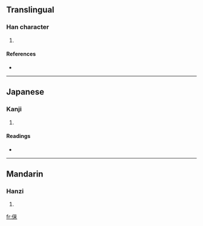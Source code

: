 {{also|倈}}
==Translingual==

===Han character===
{{Han char|rn=9|rad=人|as=07|sn=9|four=|canj=人木廿 (ODT)}}

# {{defn|Han|sort=人07}}

====References====
* {{Han ref|kx=0106.041|hdz=10158.081|uh=4FEB|ud=20459}}

----

==Japanese==

===Kanji===
{{ja-kanji|grade=|rs=人07}}

# {{defn|Japanese|sort=人07}}

====Readings====
* {{ja-readings|on=[[らい]] (rai)|kun=}}

----

==Mandarin==

===Hanzi===
{{cmn-hanzi|tra=倈|pin=[[lái]] ([[lai2]])|wg=lai<sup>2</sup>}}

# {{defn|Mandarin|sort=人07}}

[[fr:俫]]